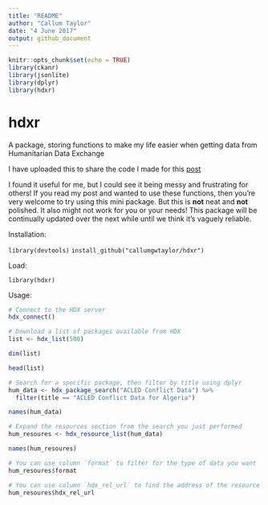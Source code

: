 ```yaml
---
title: "README"
author: "Callum Taylor"
date: "4 June 2017"
output: github_document
---
```


```r
knitr::opts_chunk$set(echo = TRUE)
library(ckanr)
library(jsonlite)
library(dplyr)
library(hdxr)
```


# hdxr
A package, storing functions to make my life easier when getting data from Humanitarian Data Exchange

I have uploaded this to share the code I made for this [post](https://callumgwtaylor.github.io/blog/2017/06/04/getting-data-from-humanitarian-data-exchange-in-a-reproducible-r-pipeline/)

I found it useful for me, but I could see it being messy and frustrating for others! If you read my post and wanted to use these functions, then you're very welcome to try using this mini package. But this is **not** neat and **not** polished. It also might not work for you or your needs! This package will be continually updated over the next while until we think it's vaguely reliable.

Installation:

`library(devtools)`
`install_github("callumgwtaylor/hdxr")`

Load:

```
library(hdxr)
```

Usage:

```r

# Connect to the HDX server
hdx_connect()

# Download a list of packages available from HDX
list <- hdx_list(500)

dim(list)

head(list)

# Search for a specific package, then filter by title using dplyr
hum_data <- hdx_package_search("ACLED Conflict Data") %>%
  filter(title == "ACLED Conflict Data for Algeria")

names(hum_data)

# Expand the resources section from the search you just performed
hum_resoures <- hdx_resource_list(hum_data)

names(hum_resoures)

# You can use column `format` to filter for the type of data you want
hum_resoures$format

# You can use column `hdx_rel_url` to find the address of the resource you want
hum_resoures$hdx_rel_url
```




